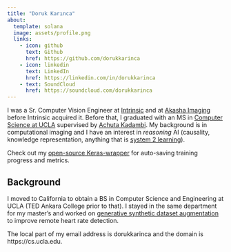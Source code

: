 ```yaml
---
title: "Doruk Karınca"
about:
  template: solana
  image: assets/profile.png
  links:
    - icon: github
      text: Github
      href: https://github.com/dorukkarinca
    - icon: linkedin
      text: LinkedIn
      href: https://linkedin.com/in/dorukkarinca
    - text: SoundCloud
      href: https://soundcloud.com/dorukkarinca
---
```


I was a Sr. Computer Vision Engineer at [Intrinsic](https://intrinsic.ai) and at [Akasha Imaging](https://akasha.im) before Intrinsic acquired it. Before that, I graduated with an MS in [Computer Science at UCLA](https://cs.ucla.edu) supervised by [Achuta Kadambi](https://visual.ee.ucla.edu). My background is in computational imaging and I have an interest in *reasoning* AI (causality, knowledge representation, anything that is [system 2 learning](https://bdtechtalks.com/2019/12/23/yoshua-bengio-neurips-2019-deep-learning/)).

Check out my [open-source Keras-wrapper](https://github.com/dorukkarinca/keras-buoy) for auto-saving training progress and metrics.

Background
------
I moved to California to obtain a BS in Computer Science and Engineering at UCLA (TED Ankara College prior to that). I stayed in the same department for my master's and worked on [generative synthetic dataset augmentation](https://dorukkarinca.com/publication/2021-06-10-overcoming-difficulty-in-obtaining) to improve remote heart rate detection.

The local part of my email address is dorukkarinca and the domain is https://cs.ucla.edu.